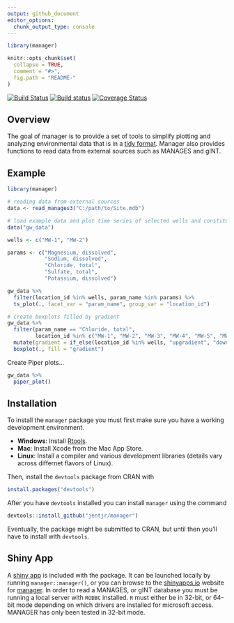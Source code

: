 ```yaml
---
output: github_document
editor_options: 
  chunk_output_type: console
---
```


<!-- README.md is generated from README.Rmd. Please edit that file -->

```r
library(manager)

knitr::opts_chunk$set(
  collapse = TRUE,
  comment = "#>",
  fig.path = "README-"
)
```

[![Build Status](https://travis-ci.org/jentjr/manager.svg?branch=master)](https://travis-ci.org/jentjr/manager)
[![Build status](https://ci.appveyor.com/api/projects/status/wmatiqqb5e8v01lp/branch/master?svg=true)](https://ci.appveyor.com/project/jentjr/manager/branch/master)
[![Coverage Status](https://img.shields.io/codecov/c/github/jentjr/manager/master.svg)](https://codecov.io/github/jentjr/manager?branch=master)

## Overview
The goal of manager is to provide a set of tools to simplify plotting and
analyzing environmental data that is in a [tidy format](https://cran.r-project.org/web/packages/tidyr/vignettes/tidy-data.html). Manager also provides 
functions to read data from external sources such as MANAGES and gINT.

## Example
```r
library(manager)

# reading data from external sources
data <- read_manages3("C:/path/to/Site.mdb")
```
```r
# load example data and plot time series of selected wells and constituents
data("gw_data")

wells <- c("MW-1", "MW-2")

params <- c("Magnesium, dissolved", 
            "Sodium, dissolved", 
            "Chloride, total", 
            "Sulfate, total", 
            "Potassium, dissolved")

gw_data %>%
  filter(location_id %in% wells, param_name %in% params) %>%
  ts_plot(., facet_var = "param_name", group_var = "location_id")

# create boxplots filled by gradient
gw_data %>%
  filter(param_name == "Chloride, total", 
         location_id %in% c("MW-1", "MW-2", "MW-3", "MW-4", "MW-5", "MW-6", "MW-7", "MW-8")) %>%
  mutate(gradient = if_else(location_id %in% wells, "upgradient", "downgradient")) %>% 
  boxplot(., fill = "gradient")
```

Create Piper plots...
```r
gw_data %>%
  piper_plot()
```

## Installation

To install the `manager` package you must first make sure you have a working 
development environment.

* **Windows**: Install [Rtools](http://cran.r-project.org/bin/windows/Rtools/).  
* **Mac**: Install Xcode from the Mac App Store.  
* **Linux**: Install a compiler and various development libraries (details vary across differnet flavors of Linux).  

Then, install the `devtools` package from CRAN with 
```R
install.packages("devtools")
```
After you have `devtools` installed you can install `manager` using the command 
```R
devtools::install_github("jentjr/manager")
```
Eventually, the package might be submitted to CRAN, but until then you'll have
to install with `devtools`.

## Shiny App

A [shiny app](http://shiny.rstudio.com) is included with the package. It can 
be launched locally by running `manager::manager()`, or you can browse to the
[shinyapps.io](http://shinyapps.io) website for 
[manager](http://jentjr.shinyapps.io/manager). In order to read a MANAGES, or 
gINT database you must be running  a local server with `RODBC` installed. 
`R` must either be in 32-bit, or 64-bit mode depending on which drivers are installed for microsoft access. MANAGER has only been tested in 32-bit mode.
